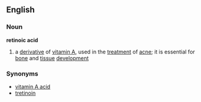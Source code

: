 ==English==
===Noun===
'''retinoic acid'''
# a [[derivative]] of [[vitamin A]], used in the [[treatment]] of [[acne]]; it is essential for [[bone]] and [[tissue]] [[development]]
===Synonyms===
*[[vitamin A acid]]
*[[tretinoin]]